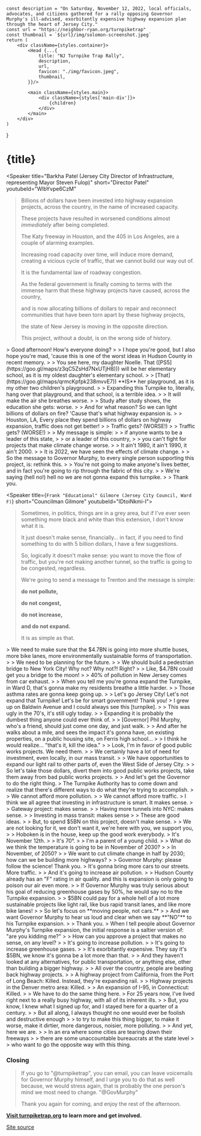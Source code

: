 

    const description = "On Saturday, November 12, 2022, local officials, advocates, and citizens gathered for a rally opposing Governor Murphy's ill-advised, exorbitantly expensive highway expansion plan through the heart of Jersey City."
    const url = "https://neighbor-ryan.org/turnpiketrap"
    const thumbnail = `${url}/img/solomon-screenshot.jpeg`
    return (
        <div className={styles.container}>
            <Head {...{
                title: "NJ Turnpike Trap Rally",
                description,
                url,
                favicon: "./img/favicon.jpeg",
                thumbnail,
            }}/>

            <main className={styles.main}>
                <div className={styles['main-div']}>
                    {children}
                </div>
            </main>
        </div>
    )
}

# {title}

<Speaker
    title="Barkha Patel (Jersey City Director of Infrastructure, representing Mayor Steven Fulop)"
    short="Director Patel"
    youtubeId="WlbYvpe6CzM"
>
> Billions of dollars have been invested into highway expansion projects, across the country, in the name of increased capacity.
>
> These projects have resulted in worsened conditions almost *immediately* after being completed.
>
> The Katy freeway in Houston, and the 405 in Los Angeles, are a couple of alarming examples.
>
> Increasing road capacity over time, will induce more demand, creating a vicious cycle of traffic, that we cannot build our way out of.
>
> It is the fundamental law of roadway congestion.
>
> As the federal government is finally coming to terms with the immense harm that these highway projects have caused, across the country,
>
> and is now allocating billions of dollars to repair and reconnect communities that have been torn apart by these highway projects,
>
> the state of New Jersey is moving in the opposite direction.
>
> This project, without a doubt, is on the wrong side of history.
</Speaker>

<Speaker title="James Solomon (Jersey City Council, Ward E)" short="Councilman Solomon" youtubeId="GkriQVEHa2I">
> Good afternoon! How's everyone doing?
>
> I hope you're good, but I also hope you're mad, 'cause this is one of the worst ideas in Hudson County in recent memory.
>
> You see here, my daughter Noelle. That ([PS5](https://goo.gl/maps/z3qC5ZsHd7NxUTjH8))) will be her elementary school, as it is my oldest daughter's elementary school.
>
> [That](https://goo.gl/maps/qrmcKpfpk238mvvE7)) **IS** her playground, as it is my other two children's playground.
>
> Expanding this Turnpike to, literally, hang over that playground, and that school, is a terrible idea.
>
> It will make the air she breathes worse.
>
> Study after study shows, the education she gets: worse.
>
> And for what reason? So we can light billions of dollars on fire? 'Cause that's what highway expansion is.
>
> Houston, LA, Every place they spend billions of dollars on highway expansion, traffic does not get better!
>
> Traffic gets? (WORSE!)
>
> Traffic gets? (WORSE!)
>
> My message is simple:
>
> if anyone wants to be a leader of this state,
>
> or a leader of this country,
>
> you can't fight for projects that make climate change worse.
>
> It ain't 1980, it ain't 1990, it ain't 2000.
>
> It is 2022, we have seen the effects of climate change.
>
> So the message to Governor Murphy, to every single person supporting this project, is: rethink this.
>
> You're not going to make anyone's lives better, and in fact you're going to rip through the fabric of this city.
>
> We're saying (hell no!) hell no we are not gonna expand this turnpike.
>
> Thank you.
</Speaker>

<Speaker title={`Frank "Educational" Gilmore (Jersey City Council, Ward F)`} short="Councilman Gilmore" youtubeId="lDtoiNkmi-I">
> Sometimes, in politics, things are in a grey area, but if I've ever seen something more black and white than this extension, I don't know what it is.
>
> It just doesn't make sense, financially… in fact, if you need to find something to do with 5 billion dollars, I have a few suggestions.
>
> So, logically it doesn't make sense: you want to move the flow of traffic, but you're not making another tunnel, so the traffic is going to be congested, regardless.
>
> We're going to send a message to Trenton and the message is simple:
>
> **do not pollute,**
>
> **do not congest,**
>
> **do not increase,**
>
> **and do not expand.**
>
> It is as simple as that.
</Speaker>

<Speaker title="Yousef Saleh (Jersey City Council, Ward D)" short="Councilman Saleh" youtubeId="7rEXA3jmOWk">
> We need to make sure that the $4.7BN is going into more shuttle buses, more bike lanes, more environmentally sustainable forms of transportation.
>
> We need to be planning for the future.
>
> We should build a pedestrian bridge to New York City! Why not? Why not?! Right?
>
> Like, $4.7BN could get you a bridge to the moon!
>
> 40% of pollution in New Jersey comes from car exhaust.
>
> When you tell me you're gonna expand the Turnpike, in Ward D, that's gonna make my residents breathe a little harder.
>
> Those asthma rates are gonna keep going up.
>
> Let's go Jersey City! Let's not expand that Turnpike! Let's be for smart government! Thank you!
</Speaker>

<Speaker title="Bill O'Dea (Hudson County Commissioner, District 2)" short="Commissioner O'Dea" youtubeId="mQE1GCbh4Kc">
> I grew up on Baldwin Avenue and I could always see this [turnpike].
>
> This was ugly in the 70's, it's still ugly today.
>
> Expanding it is probably the dumbest thing anyone could ever think of.
>
> [Governor] Phil Murphy, who's a friend, should just come one day, and just walk.
>
> And after he walks about a mile, and sees the impact it's gonna have, on existing properties, on a public housing site, on Ferris high school…
>
> I think he would realize… "that's it, kill the idea."
>
> Look, I'm in favor of good public works projects. We need them.
>
> We certainly have a lot of need for investment, even locally, in our mass transit.
>
> We have opportunities to expand our light rail to other parts of, even the West Side of Jersey City.
>
> So let's take those dollars, divert them into good public works projects, take them away from bad public works projects.
>
> And let's get the Governor to do the right thing.
</Speaker>

<Speaker title="Anthony Romano (Hudson County Commissioner, District 5)" short="Commissioner Romano" youtubeId="Xjqm5JxU3Sk">
> The Turnpike Authority has to come down and realize that there's different ways to do what they're trying to accomplish.
>
> We cannot afford more pollution.
>
> We cannot afford more traffic.
</Speaker>

<Speaker title="Phil Cohen (Hoboken City Council, 5th Ward)" short="Councilman Cohen" youtubeId="qyHJ4eV3YNk">
> I think we all agree that investing in infrastructure is smart. It makes sense.
>
> Gateway project: makes sense.
>
> Having more tunnels into NYC: makes sense.
>
> Investing in mass transit: makes sense
>
> These are good ideas.
>
> But, to spend $5BN on this project, doesn't make sense.
>
> We are not looking for it, we don't want it, we're here with you, we support you,
>
> Hoboken is in the house, keep up the good work everybody.
</Speaker>

<Speaker title="Jimmy Lee (President, Safe Streets JC)" short="Jimmy Lee" youtubeId="7oxrvd39Di8">
> It's November 12th.
>
> It's 70°.
>
> I'm a parent of a young child.
>
> What do we think the temperature is going to be in November of 2030?
>
> In November, of 2050?
>
> We want to cut climate change in half by 2030; how can we be building more highways?
>
> Governor Murphy: please follow the science! Thank you.
</Speaker>

<Speaker title="Chris Adair (President, Bike Hoboken)" short="Chris Adair" youtubeId="fDFdAWzIQz0">
> It's gonna bring more cars to our streets. More traffic.
>
> And it's going to increase air pollution.
>
> Hudson County already has an "F" rating in air quality. and this is expansion is only going to poison our air even more.
>
> If Governor Murphy was truly serious about his goal of reducing greenhouse gases by 50%, he would say no to the Turnpike expansion.
>
> $5BN could pay for a whole hell of a lot more sustainable projects like light rail, like bus rapid transit lanes, and like more bike lanes!
>
> So let's focus on **moving people, not cars.**
>
> And we want Governor Murphy to hear us loud and clear when we say **"NO"** to his Turnpike expansion.
>
> Thank you.
</Speaker>

<Speaker title="John Reichman (President, Empower NJ)" short="John Reichman" youtubeId="pP37lWJv-rI">
> When I tell people about Governor Murphy's Turnpike expansion, the initial response is a saltier version of: "are you kidding me?"
>
> How can you approve a project that makes no sense, on any level?
>
> It's going to increase pollution.
>
> It's going to increase greenhouse gases.
>
> It's exorbitantly expensive. They say it's $5BN, we know it's gonna be a lot more than that.
>
> And they haven't looked at any alternatives, for public transportation, or anything else, other than building a bigger highway.
>
> All over the country, people are beating back highway projects.
>
> A highway project from California, from the Port of Long Beach: Killed. Instead, they're expanding rail.
>
> Highway projects in the Denver metro area: Killed.
>
> An expansion of I-95, in Connecticut: Killed.
>
> We have to do the same thing here.
</Speaker>

<Speaker title="Tony Borelli (Vice President, Bike JC)" short="Tony Borelli" youtubeId="eyhFVQhJhMU">
> For 25 years now, I've lived right next to a really busy highway, with all of its inherent ills.
>
> But, you know, I knew what I signed up for, and I stayed here for a quarter of a century.
>
> But all along, I always thought no one would ever be foolish and destructive enough
>
> to try to make this thing bigger, to make it worse, make it dirtier, more dangerous, noisier, more polluting.
>
> And yet, here we are.
>
> In an era where some cities are tearing down their freeways
>
> there are some unaccountable bureaucrats at the state level
>
> who want to go the opposite way with this thing.

### Closing
> If you go to "@turnpiketrap", you can email, you can leave voicemails for Governor Murphy himself, and I urge you to do that as well because, we would stress again, that is probably the one person's mind we most need to change. "@GovMurphy"
>
> Thank you again for coming, and enjoy the rest of the afternoon.
</Speaker>

<Divider />

**[Visit turnpiketrap.org](https://turnpiketrap.org) to learn more and get involved.**

[Site source](https://github.com/neighbor-ryan/turnpiketrap)
